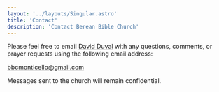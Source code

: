 ```yaml
---
layout: '../layouts/Singular.astro'
title: 'Contact'
description: 'Contact Berean Bible Church'
---
```


Please feel free to email <a href="mailto:bbcmonticello@gmail.com">David Duval</a> with any questions, comments, or prayer requests using the following email address:

bbcmonticello@gmail.com

Messages sent to the church will remain confidential.
